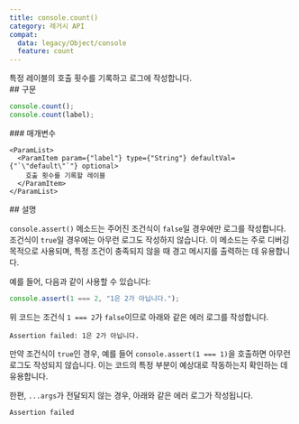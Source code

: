 ```yaml
---
title: console.count()
category: 레거시 API
compat:
  data: legacy/Object/console
  feature: count
---
```


<Section>
  특정 레이블의 호출 횟수를 기록하고 로그에 작성합니다.
</Section>
<Section>
  ## 구문

  ~~~js
  console.count();
  console.count(label);
  ~~~

  <Section>
    ### 매개변수

    <ParamList>
      <ParamItem param={"label"} type={"String"} defaultVal={"`\"default\"`"} optional>
        호출 횟수를 기록할 레이블
      </ParamItem>
    </ParamList>
  </Section>
</Section>
<Section>
  ## 설명

  `console.assert()` 메소드는 주어진 조건식이 `false`일 경우에만 로그를 작성합니다. 조건식이 `true`일 경우에는 아무런 로그도 작성하지 않습니다. 이 메소드는 주로 디버깅 목적으로 사용되며, 특정 조건이 충족되지 않을 때 경고 메시지를 출력하는 데 유용합니다.

  예를 들어, 다음과 같이 사용할 수 있습니다:

  ~~~js
  console.assert(1 === 2, "1은 2가 아닙니다.");
  ~~~

  위 코드는 조건식 `1 === 2`가 `false`이므로 아래와 같은 에러 로그를 작성합니다.

  ~~~text
  Assertion failed: 1은 2가 아닙니다.
  ~~~

  만약 조건식이 `true`인 경우, 예를 들어 `console.assert(1 === 1)`을 호출하면 아무런 로그도 작성되지 않습니다. 이는 코드의 특정 부분이 예상대로 작동하는지 확인하는 데 유용합니다.

  한편, `...args`가 전달되지 않는 경우, 아래와 같은 에러 로그가 작성됩니다.

  ~~~text
  Assertion failed
  ~~~
</Section>